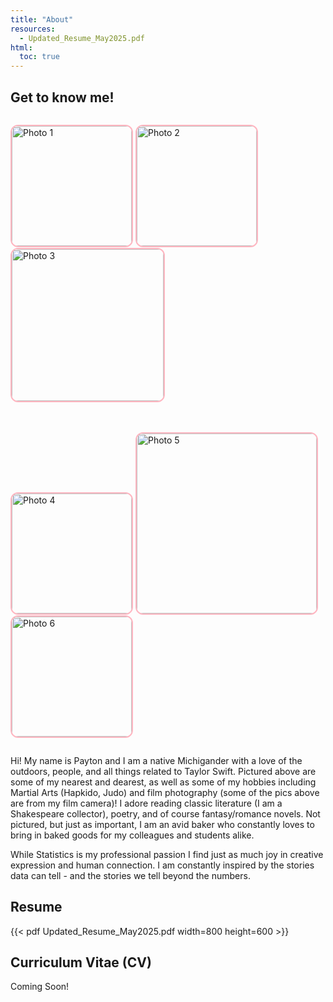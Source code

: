 ```yaml
---
title: "About"
resources: 
  - Updated_Resume_May2025.pdf
html:
  toc: true
---
```


##  Get to know me!

::: {style="display: flex; flex-wrap: wrap; justify-content: center; gap: 20px; max-width: 800px; margin: auto;"}
![Photo 1](29440027.JPG){alt="Photo 1" style="border-radius: 12px; border: 2px double  #ffb6c1;" width="2in"} ![Photo 2](29440003.JPG){alt="Photo 2" style="border-radius: 12px; border: 2px double  #ffb6c1;" width="2in"} ![Photo 3](thumbnail_IMG_1868.jpg){alt="Photo 3" style="border-radius: 12px; border: 2px double  #ffb6c1;" width="2.53in"}

![Photo 4](thumbnail_IMG_9681.jpg){alt="Photo 4" style="border-radius: 12px; border: 2px double  #ffb6c1;" width="2in"} ![Photo 5](thumbnail_IMG_1540.jpg){alt="Photo 5" style="border-radius: 12px; border: 2px double  #ffb6c1;" width="3in"} ![Photo 6](29430003.JPG){alt="Photo 6" style="border-radius: 12px; border: 2px double #ffb6c1;" width="2in"}
:::

Hi! My name is Payton and I am a native Michigander with a love of the outdoors, people, and all things related to Taylor Swift. Pictured above are some of my nearest and dearest, as well as some of my hobbies including Martial Arts (Hapkido, Judo) and film photography (some of the pics above are from my film camera)! I adore reading classic literature (I am a Shakespeare collector), poetry, and of course fantasy/romance novels. Not pictured, but just as important, I am an avid baker who constantly loves to bring in baked goods for my colleagues and students alike.

While Statistics is my professional passion I find just as much joy in creative expression and human connection. I am constantly inspired by the stories data can tell - and the stories we tell beyond the numbers.

## Resume

{{< pdf Updated_Resume_May2025.pdf width=800 height=600 >}}

## Curriculum Vitae (CV)

Coming Soon!
